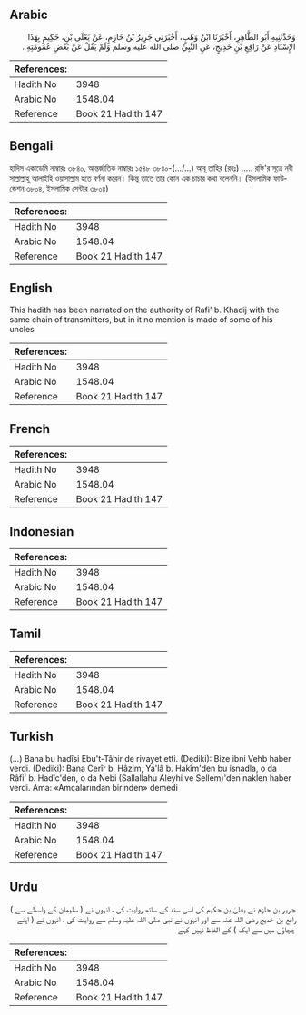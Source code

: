 ## Arabic


<div dir="rtl" lang="ar" style={{fontSize:'larger',backgroundColor:'#f8f9fa',padding:20}}>
وَحَدَّثَنِيهِ أَبُو الطَّاهِرِ، أَخْبَرَنَا ابْنُ وَهْبٍ، أَخْبَرَنِي جَرِيرُ بْنُ حَازِمٍ، عَنْ يَعْلَى بْنِ، حَكِيمٍ بِهَذَا الإِسْنَادِ عَنْ رَافِعِ بْنِ خَدِيجٍ، عَنِ النَّبِيِّ صلى الله عليه وسلم وَلَمْ يَقُلْ عَنْ بَعْضِ عُمُومَتِهِ ‏.‏
</div>
<div style={{backgroundColor:'#f8f9fa',padding:20, marginBottom: 10}}><table> <thead> <tr> <th>References:</th> <th></th> </tr> </thead> <tbody><tr><td>Hadith No</td><td>3948</td></tr><tr><td>Arabic No</td><td>1548.04</td></tr><tr><td>Reference</td><td>Book 21 Hadith 147</td></tr></tbody></table></div>

## Bengali


<div dir="ltr" lang="bn" style={{fontSize:'larger',backgroundColor:'#f8f9fa',padding:20}}>
হাদিস একাডেমি নাম্বারঃ ৩৮৪০, আন্তর্জাতিক নাম্বারঃ ১৫৪৮ ৩৮৪০-(.../...) আবূ তাহির (রহঃ) ..... রফি'র সূত্রে নবী সাল্লাল্লাহু আলাইহি ওয়াসাল্লাম হতে বর্ণনা করেন। কিন্তু তাতে তার কোন এক চাচার কথা বলেননি। (ইসলামিক ফাউন্ডেশন ৩৮০৪, ইসলামিক সেন্টার ৩৮০৪)
</div>
<div style={{backgroundColor:'#f8f9fa',padding:20, marginBottom: 10}}><table> <thead> <tr> <th>References:</th> <th></th> </tr> </thead> <tbody><tr><td>Hadith No</td><td>3948</td></tr><tr><td>Arabic No</td><td>1548.04</td></tr><tr><td>Reference</td><td>Book 21 Hadith 147</td></tr></tbody></table></div>

## English


<div dir="ltr" lang="en" style={{fontSize:'larger',backgroundColor:'#f8f9fa',padding:20}}>
This hadith has been narrated on the authority of Rafi' b. Khadij with the same chain of transmitters, but in it no mention is made of some of his uncles
</div>
<div style={{backgroundColor:'#f8f9fa',padding:20, marginBottom: 10}}><table> <thead> <tr> <th>References:</th> <th></th> </tr> </thead> <tbody><tr><td>Hadith No</td><td>3948</td></tr><tr><td>Arabic No</td><td>1548.04</td></tr><tr><td>Reference</td><td>Book 21 Hadith 147</td></tr></tbody></table></div>

## French


<div dir="ltr" lang="fr" style={{fontSize:'larger',backgroundColor:'#f8f9fa',padding:20}}>

</div>
<div style={{backgroundColor:'#f8f9fa',padding:20, marginBottom: 10}}><table> <thead> <tr> <th>References:</th> <th></th> </tr> </thead> <tbody><tr><td>Hadith No</td><td>3948</td></tr><tr><td>Arabic No</td><td>1548.04</td></tr><tr><td>Reference</td><td>Book 21 Hadith 147</td></tr></tbody></table></div>

## Indonesian


<div dir="ltr" lang="id" style={{fontSize:'larger',backgroundColor:'#f8f9fa',padding:20}}>

</div>
<div style={{backgroundColor:'#f8f9fa',padding:20, marginBottom: 10}}><table> <thead> <tr> <th>References:</th> <th></th> </tr> </thead> <tbody><tr><td>Hadith No</td><td>3948</td></tr><tr><td>Arabic No</td><td>1548.04</td></tr><tr><td>Reference</td><td>Book 21 Hadith 147</td></tr></tbody></table></div>

## Tamil


<div dir="ltr" lang="ta" style={{fontSize:'larger',backgroundColor:'#f8f9fa',padding:20}}>

</div>
<div style={{backgroundColor:'#f8f9fa',padding:20, marginBottom: 10}}><table> <thead> <tr> <th>References:</th> <th></th> </tr> </thead> <tbody><tr><td>Hadith No</td><td>3948</td></tr><tr><td>Arabic No</td><td>1548.04</td></tr><tr><td>Reference</td><td>Book 21 Hadith 147</td></tr></tbody></table></div>

## Turkish


<div dir="ltr" lang="tr" style={{fontSize:'larger',backgroundColor:'#f8f9fa',padding:20}}>
(…) Bana bu hadîsi Ebu't-Tâhir de rivayet etti. (Dediki): Bize ibni Vehb haber verdi. (Dediki): Bana Cerîr b. Hâzim, Ya'lâ b. Hakîm'den bu isnadla, o da Râfi' b. Hadîc'den, o da Nebi (Sallallahu Aleyhi ve Sellem)'den naklen haber verdi. Ama: «Amcalarından birinden» demedi
</div>
<div style={{backgroundColor:'#f8f9fa',padding:20, marginBottom: 10}}><table> <thead> <tr> <th>References:</th> <th></th> </tr> </thead> <tbody><tr><td>Hadith No</td><td>3948</td></tr><tr><td>Arabic No</td><td>1548.04</td></tr><tr><td>Reference</td><td>Book 21 Hadith 147</td></tr></tbody></table></div>

## Urdu


<div dir="rtl" lang="ur" style={{fontSize:'larger',backgroundColor:'#f8f9fa',padding:20}}>
جریر بن حازم نے یعلیٰ بن حکیم کی اسی سند کے ساتھ روایت کی ، انہوں نے ( سلیمان کے واسطے سے ) رافع بن خدیج رضی اللہ عنہ سے اور انہوں نے نبی صلی اللہ علیہ وسلم سے روایت کی ، انہوں نے ( اپنے چچاؤں میں سے ایک ) کے الفاظ نہیں کہے
</div>
<div style={{backgroundColor:'#f8f9fa',padding:20, marginBottom: 10}}><table> <thead> <tr> <th>References:</th> <th></th> </tr> </thead> <tbody><tr><td>Hadith No</td><td>3948</td></tr><tr><td>Arabic No</td><td>1548.04</td></tr><tr><td>Reference</td><td>Book 21 Hadith 147</td></tr></tbody></table></div>